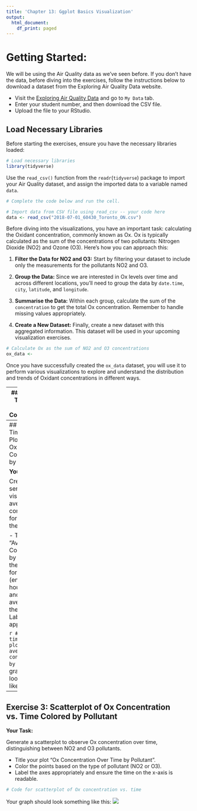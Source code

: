 ```yaml
---
title: 'Chapter 13: Ggplot Basics Visualization'
output:
  html_document:
    df_print: paged
---
```


# Getting Started:

We will be using the Air Quality data as we've seen before. If you don't have the data, before diving into the exercises, follow the instructions below to download a dataset from the Exploring Air Quality Data website.

-   Visit the [Exploring Air Quality Data](https://uoft-chem.shinyapps.io/Air_Quality_App/) and go to `My Data` tab.
-   Enter your student number, and then download the CSV file.
-   Upload the file to your RStudio. 

## Load Necessary Libraries

Before starting the exercises, ensure you have the necessary libraries loaded:

```r
# Load necessary libraries
library(tidyverse)

```

Use the `read_csv()` function from the `readr`(`tidyverse`) package to import your Air Quality dataset, and assign the imported data to a variable named `data`.

```r
# Complete the code below and run the cell.

# Import data from CSV file using read_csv -- your code here
data <- read_csv("2018-07-01_60430_Toronto_ON.csv")
```


Before diving into the visualizations, you have an important task: calculating the Oxidant concentration, commonly known as Ox. Ox is typically calculated as the sum of the concentrations of two pollutants: Nitrogen Dioxide (NO2) and Ozone (O3). Here’s how you can approach this:

1. **Filter the Data for NO2 and O3:** Start by filtering your dataset to include only the measurements for the pollutants NO2 and O3.

2. **Group the Data:** Since we are interested in Ox levels over time and across different locations, you’ll need to group the data by `date.time`, `city`, `latitude`, and `longitude`.

3. **Summarise the Data:** Within each group, calculate the sum of the `concentration` to get the total Ox concentration. Remember to handle missing values appropriately.

4. **Create a New Dataset:** Finally, create a new dataset with this aggregated information. This dataset will be used in your upcoming visualization exercises.


```r
# Calculate Ox as the sum of NO2 and O3 concentrations
ox_data <-
```

Once you have successfully created the `ox_data` dataset, you will use it to perform various visualizations to explore and understand the distribution and trends of Oxidant concentrations in different ways.


---
## Exercise 1: Time Series Plot of Ox Concentrations

**Your Task:**

Create a time series plot to visualize the Ox concentrations over time.

- Title the plot "Ox Concentration Over Time".
- Use the `date.time` for the x-axis and `Ox` for the y-axis.
- Label the axes appropriately.

```r
# Code for time series plot of Ox concentrations
```

Your graph should look something like this:
![](ox_conc_graph.png)
---
## Exercise 2: Time Series Plot of Average Ox Concentration by Hour

**Your Task:**

Create a time series plot to visualize the average Ox concentration for each hour in the dataset.

- Title your plot "Average Ox Concentration by Hour".
- Use the `date.time` for the x-axis (ensure it's in hour intervals) and the average `Ox` for the y-axis.
- Label the axes appropriately.

```r
# Code for time series plot of average Ox concentration by hour
```
Your graph should look something like this:
![](ox_conc_time_graph.png)
---
## Exercise 3: Scatterplot of Ox Concentration vs. Time Colored by Pollutant

**Your Task:**

Generate a scatterplot to observe Ox concentration over time, distinguishing between NO2 and O3 pollutants.

- Title your plot "Ox Concentration Over Time by Pollutant".
- Color the points based on the type of pollutant (NO2 or O3).
- Label the axes appropriately and ensure the time on the x-axis is readable.

```r
# Code for scatterplot of Ox concentration vs. time
```
Your graph should look something like this:
![](ox_conc_color.png)

